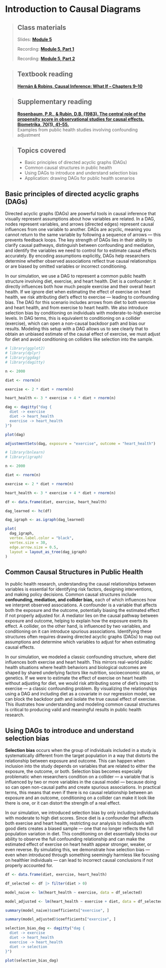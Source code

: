 # Introduction to Causal Diagrams

> ## Class materials
>
> Slides: [**Module 5**](https://drive.google.com/drive/folders/14Iymvk2FlZqVsWrtbDLmwSzR5aNS-Mcg?usp=sharing)
>
> Recording: [**Module 5, Part 1**](https://your-recording-link.com)
>
> Recording: [**Module 5, Part 2**](https://your-recording-link.com)

> ## Textbook reading
>
> [**Hernán & Robins, Causal Inference: What If – Chapters 9–10**](https://static1.squarespace.com/static/675db8b0dd37046447128f5f/t/677676888e31cc50c2c33877/1735816881944/hernanrobins_WhatIf_2jan25.pdf)

> ## Supplementary reading
>
> [**Rosenbaum, P.R., & Rubin, D.B. (1983). The central role of the propensity score in observational studies for causal effects. Biometrika, 70(1), 41–55.**](https://academic.oup.com/biomet/article/70/1/41/284423)\
> Examples from public health studies involving confounding adjustment

> ## Topics covered
>
> -   Basic principles of directed acyclic graphs (DAGs)
> -   Common causal structures in public health
> -   Using DAGs to introduce and understand selection bias
> -   Application: drawing DAGs for public health scenarios

## Basic principles of directed acyclic graphs (DAGs)

Directed acyclic graphs (DAGs) are powerful tools in causal inference that visually represent assumptions about how variables are related. In a DAG, nodes represent variables, and arrows (directed edges) represent causal influences from one variable to another. DAGs are acyclic, meaning you cannot return to the same variable by following a sequence of arrows — this prevents feedback loops. The key strength of DAGs lies in their ability to clarify causal pathways, distinguish between confounding and mediation, and identify the variables we need to control for to estimate causal effects accurately. By encoding assumptions explicitly, DAGs help researchers determine whether observed associations reflect true causal relationships or are biased by omitted variables or incorrect conditioning.

In our simulation, we use a DAG to represent a common public health structure involving diet, exercise, and heart health. Diet is a confounder: it directly influences both how much people exercise and their overall heart health. If we ignore diet when estimating the effect of exercise on heart health, we risk attributing diet's effect to exercise — leading to confounding bias. The DAG for this scenario includes arrows from diet to both exercise and heart health, and from exercise to heart health. We also introduce selection bias by conditioning on individuals with moderate-to-high exercise levels. In DAG terms, this is equivalent to conditioning on a collider (exercise), which can open a non-causal backdoor path and bias our results. Modeling this setup with a DAG allows us to see clearly that to obtain an unbiased estimate of the causal effect of exercise, we must adjust for diet and avoid conditioning on colliders like selection into the sample.

```r

# library(ggplot2)
# library(dplyr)
# library(ggdag)
# library(dagitty)

n <- 2000

diet <- rnorm(n)

exercise <- 2 * diet + rnorm(n)

heart_health <- 3 * exercise + 4 * diet + rnorm(n)

dag <- dagitty("dag {
  diet -> exercise
  diet -> heart_health
  exercise -> heart_health
}")

plot(dag)

```

```r

adjustmentSets(dag, exposure = "exercise", outcome = "heart_health")

```

```r

# library(bnlearn)
# library(igraph)

n <- 2000

diet <- rnorm(n)

exercise <- 2 * diet + rnorm(n)

heart_health <- 3 * exercise + 4 * diet + rnorm(n)

df <- data.frame(diet, exercise, heart_health)

dag_learned <- hc(df)

dag_igraph <- as.igraph(dag_learned)

plot(
  dag_igraph,
  vertex.label.color = "black",
  vertex.size = 30,
  edge.arrow.size = 0.5,
  layout = layout_as_tree(dag_igraph)
)

```

## Common Causal Structures in Public Health

In public health research, understanding the causal relationships between variables is essential for identifying risk factors, designing interventions, and making policy decisions. Common causal structures include **confounding, mediation, and collider bias,** each of which influences how we interpret observed associations. A confounder is a variable that affects both the exposure and the outcome, potentially biasing the estimated effect if not properly adjusted for. A mediator lies on the causal pathway between exposure and outcome, helping to explain how the exposure exerts its effect. A collider, on the other hand, is influenced by two variables, and conditioning on it can introduce spurious associations. Identifying these structures often requires drawing directed acyclic graphs (DAGs) to map out assumptions and determine which variables to adjust for when estimating causal effects.

In our simulation, we modeled a classic confounding structure, where diet influences both exercise and heart health. This mirrors real-world public health situations where health behaviors and biological outcomes are shaped by shared underlying factors like nutrition, socioeconomic status, or genetics. If we were to estimate the effect of exercise on heart health without adjusting for diet, we would risk attributing some of diet’s impact to exercise — a classic confounding problem. By visualizing the relationships using a DAG and including diet as a covariate in our regression model, we can block the backdoor path and isolate the true causal effect of exercise. This illustrates how understanding and modeling common causal structures is critical to producing valid and meaningful results in public health research.

## Using DAGs to introduce and understand selection bias

**Selection bias** occurs when the group of individuals included in a study is systematically different from the target population in a way that distorts the relationship between exposure and outcome. This can happen when inclusion into the study depends on variables that are related to either the exposure, the outcome, or both. Selection bias becomes especially problematic when researchers condition on a collider — a variable that is influenced by two or more variables in the causal model — because doing so can open non-causal paths and create spurious associations. In practical terms, this means that even if there is no causal relationship between an exposure and an outcome, conditioning on a collider can make it look like there is one, or it can distort the strength of a real effect.

In our simulation, we introduced selection bias by only including individuals with moderate to high diet scores. Since diet is a confounder that affects both exercise and heart health, restricting our analysis to individuals with good diets creates a biased sample — one that no longer reflects the full population variation in diet. This conditioning on diet essentially blocks our ability to observe the full confounding relationship and can make the estimated effect of exercise on heart health appear stronger, weaker, or even reverse. By simulating this, we demonstrate how selection bias — even when introduced through something seemingly harmless like focusing on healthier individuals — can lead to incorrect causal conclusions if not properly accounted for.

```r

df <- data.frame(diet, exercise, heart_health)

df_selected <- df |> filter(diet > 0)

model_naive <- lm(heart_health ~ exercise, data = df_selected)

model_adjusted <- lm(heart_health ~ exercise + diet, data = df_selected)

summary(model_naive)$coefficients["exercise", ]

summary(model_adjusted)$coefficients["exercise", ]

```

```r

selection_bias_dag <- dagitty("dag {
  diet -> exercise
  diet -> heart_health
  exercise -> heart_health
  diet -> selection
}")

plot(selection_bias_dag)

```
